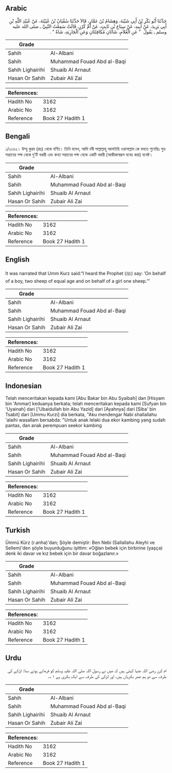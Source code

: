 ## Arabic


<div dir="rtl" lang="ar" style={{fontSize:'larger',backgroundColor:'#f8f9fa',padding:20}}>
حَدَّثَنَا أَبُو بَكْرِ بْنُ أَبِي شَيْبَةَ، وَهِشَامُ بْنُ عَمَّارٍ، قَالاَ حَدَّثَنَا سُفْيَانُ بْنُ عُيَيْنَةَ، عَنْ عُبَيْدِ اللَّهِ بْنِ أَبِي يَزِيدَ، عَنْ أَبِيهِ، عَنْ سِبَاعِ بْنِ ثَابِتٍ، عَنْ أُمِّ كُرْزٍ، قَالَتْ سَمِعْتُ النَّبِيَّ ـ صلى الله عليه وسلم ـ يَقُولُ ‏ "‏ عَنِ الْغُلاَمِ، شَاتَانِ مُكَافِئَتَانِ وَعَنِ الْجَارِيَةِ، شَاةٌ ‏"‏ ‏.‏
</div>
<div style={{backgroundColor:'#f8f9fa',padding:20, marginBottom: 10}}><table> <thead> <tr> <th>Grade</th> <th></th> </tr> </thead> <tbody> <tr><td>Sahih</td><td>Al-Albani</td></tr><tr><td>Sahih</td><td>Muhammad Fouad Abd al-Baqi</td></tr><tr><td>Sahih Lighairihi</td><td>Shuaib Al Arnaut</td></tr><tr><td>Hasan Or Sahih</td><td>Zubair Ali Zai</td></tr></tbody></table><table> <thead> <tr> <th>References:</th> <th></th> </tr> </thead> <tbody><tr><td>Hadith No</td><td>3162</td></tr><tr><td>Arabic No</td><td>3162</td></tr><tr><td>Reference</td><td>Book 27 Hadith 1</td></tr></tbody></table></div>

## Bengali


<div dir="ltr" lang="bn" style={{fontSize:'larger',backgroundColor:'#f8f9fa',padding:20}}>
১/৩১৬২। উম্মু কুরয (রাঃ) থেকে বর্ণিত। তিনি বলেন, আমি নবী সাল্লাল্লাহু আলাইহি ওয়াসাল্লাম কে বলতে শুনেছিঃ পুত্র সন্তানের পক্ষ থেকে দু’টি বকরী এবং কন্যা সন্তানের পক্ষ থেকে একটি বকরী (আকীকাস্বরূপ যবেহ করা) যথেষ্ট।
</div>
<div style={{backgroundColor:'#f8f9fa',padding:20, marginBottom: 10}}><table> <thead> <tr> <th>Grade</th> <th></th> </tr> </thead> <tbody> <tr><td>Sahih</td><td>Al-Albani</td></tr><tr><td>Sahih</td><td>Muhammad Fouad Abd al-Baqi</td></tr><tr><td>Sahih Lighairihi</td><td>Shuaib Al Arnaut</td></tr><tr><td>Hasan Or Sahih</td><td>Zubair Ali Zai</td></tr></tbody></table><table> <thead> <tr> <th>References:</th> <th></th> </tr> </thead> <tbody><tr><td>Hadith No</td><td>3162</td></tr><tr><td>Arabic No</td><td>3162</td></tr><tr><td>Reference</td><td>Book 27 Hadith 1</td></tr></tbody></table></div>

## English


<div dir="ltr" lang="en" style={{fontSize:'larger',backgroundColor:'#f8f9fa',padding:20}}>
It was narrated that Umm Kurz said:“I heard the Prophet (ﷺ) say: ‘On behalf of a boy, two sheep of equal age and on behalf of a girl one sheep.’”
</div>
<div style={{backgroundColor:'#f8f9fa',padding:20, marginBottom: 10}}><table> <thead> <tr> <th>Grade</th> <th></th> </tr> </thead> <tbody> <tr><td>Sahih</td><td>Al-Albani</td></tr><tr><td>Sahih</td><td>Muhammad Fouad Abd al-Baqi</td></tr><tr><td>Sahih Lighairihi</td><td>Shuaib Al Arnaut</td></tr><tr><td>Hasan Or Sahih</td><td>Zubair Ali Zai</td></tr></tbody></table><table> <thead> <tr> <th>References:</th> <th></th> </tr> </thead> <tbody><tr><td>Hadith No</td><td>3162</td></tr><tr><td>Arabic No</td><td>3162</td></tr><tr><td>Reference</td><td>Book 27 Hadith 1</td></tr></tbody></table></div>

## Indonesian


<div dir="ltr" lang="id" style={{fontSize:'larger',backgroundColor:'#f8f9fa',padding:20}}>
Telah menceritakan kepada kami [Abu Bakar bin Abu Syaibah] dan [Hisyam bin 'Ammar] keduanya berkata; telah menceritakan kepada kami [Sufyan bin 'Uyainah] dari ['Ubaidullah bin Abu Yazid] dari [Ayahnya] dari [Siba' bin Tsabit] dari [Ummu Kurzi] dia berkata, "Aku mendengar Nabi shallallahu 'alaihi wasallam bersabda: "Untuk anak lelaki dua ekor kambing yang sudah pantas, dan anak perempuan seekor kambing
</div>
<div style={{backgroundColor:'#f8f9fa',padding:20, marginBottom: 10}}><table> <thead> <tr> <th>Grade</th> <th></th> </tr> </thead> <tbody> <tr><td>Sahih</td><td>Al-Albani</td></tr><tr><td>Sahih</td><td>Muhammad Fouad Abd al-Baqi</td></tr><tr><td>Sahih Lighairihi</td><td>Shuaib Al Arnaut</td></tr><tr><td>Hasan Or Sahih</td><td>Zubair Ali Zai</td></tr></tbody></table><table> <thead> <tr> <th>References:</th> <th></th> </tr> </thead> <tbody><tr><td>Hadith No</td><td>3162</td></tr><tr><td>Arabic No</td><td>3162</td></tr><tr><td>Reference</td><td>Book 27 Hadith 1</td></tr></tbody></table></div>

## Turkish


<div dir="ltr" lang="tr" style={{fontSize:'larger',backgroundColor:'#f8f9fa',padding:20}}>
Ümmü Kürz (r.anha)'dan; Şöyle demiştir: Ben Nebi (Sallallahu Aleyhi ve Sellem)'den şöyle buyurduğunu işittim: «Oğlan bebek için birbirine (yaşça) denk iki davar ve kız bebek için bir davar boğazlanır.»
</div>
<div style={{backgroundColor:'#f8f9fa',padding:20, marginBottom: 10}}><table> <thead> <tr> <th>Grade</th> <th></th> </tr> </thead> <tbody> <tr><td>Sahih</td><td>Al-Albani</td></tr><tr><td>Sahih</td><td>Muhammad Fouad Abd al-Baqi</td></tr><tr><td>Sahih Lighairihi</td><td>Shuaib Al Arnaut</td></tr><tr><td>Hasan Or Sahih</td><td>Zubair Ali Zai</td></tr></tbody></table><table> <thead> <tr> <th>References:</th> <th></th> </tr> </thead> <tbody><tr><td>Hadith No</td><td>3162</td></tr><tr><td>Arabic No</td><td>3162</td></tr><tr><td>Reference</td><td>Book 27 Hadith 1</td></tr></tbody></table></div>

## Urdu


<div dir="rtl" lang="ur" style={{fontSize:'larger',backgroundColor:'#f8f9fa',padding:20}}>
ام کرز رضی اللہ عنہا کہتی ہیں کہ میں نے رسول اللہ صلی اللہ علیہ وسلم کو فرماتے ہوئے سنا: لڑکے کی طرف سے دو ہم عمر بکریاں ہیں، اور لڑکی کی طرف سے ایک بکری ہے ۱؎۔
</div>
<div style={{backgroundColor:'#f8f9fa',padding:20, marginBottom: 10}}><table> <thead> <tr> <th>Grade</th> <th></th> </tr> </thead> <tbody> <tr><td>Sahih</td><td>Al-Albani</td></tr><tr><td>Sahih</td><td>Muhammad Fouad Abd al-Baqi</td></tr><tr><td>Sahih Lighairihi</td><td>Shuaib Al Arnaut</td></tr><tr><td>Hasan Or Sahih</td><td>Zubair Ali Zai</td></tr></tbody></table><table> <thead> <tr> <th>References:</th> <th></th> </tr> </thead> <tbody><tr><td>Hadith No</td><td>3162</td></tr><tr><td>Arabic No</td><td>3162</td></tr><tr><td>Reference</td><td>Book 27 Hadith 1</td></tr></tbody></table></div>
